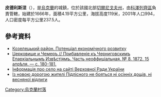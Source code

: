 {{coord|51|9|14|N|31|7|22|E|scale:100000|display=title}}

'''皮德利斯涅'''（{{lang-uk|Підлісне}}），是[[烏克蘭|烏克蘭]]的城鎮，位於該國北部[[切爾尼戈夫州|切爾尼戈夫州]]，由[[科澤列齊區|科澤列齊區]]負責管轄，始建於1666年，面積4.19平方公里，海拔高度119米，2001年人口994，人口密度每平方公里237.5人。

==參考資料==
*[http://cg.gov.ua/web_docs/1/2014/03/docs/KOZELETS.PDF Козелецький район. Потенціал економічного розвитку] {{Wayback|url=http://cg.gov.ua/web_docs/1/2014/03/docs/KOZELETS.PDF |date=20151222113731 }}
* [https://vivaldi.nlr.ru/ap000025807/view#page=36 Церковище и Чемеръ // Прибавленіе къ Черниговскимъ Епархіальнымъ Извѣстіямъ. Часть неоффиціальная. № 8. 1872. 15 апрѣля. — с. 180-181.] {{Wayback|url=https://vivaldi.nlr.ru/ap000025807/view#page=36 |date=20151208063741 }}
* [http://w1.c1.rada.gov.ua/pls/z7503/A005?rdat1=11.12.2012&rf7571=40156 Інформація про село на сайті Верховної Ради України]
* [http://sivertime.com.ua/blog/sivertime/47676-іz-novoyu-dorogoyu-zhitelі-pіdlіsnogo-ne-boyatsya-nі-osіnnіkh-doshchіv-nі-vesny Із новою дорогою жителі Підлісного не бояться ні осінніх дощів, ні весняної відлиги]{{Dead link|date=2018年6月 |bot=InternetArchiveBot |fix-attempted=no }}

{{Ukraine-geo-stub}}
[[Category:烏克蘭村落|Category:烏克蘭村落]]
